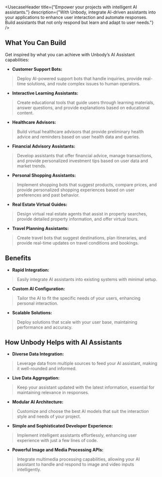 
<UsecaseHeader title={"Empower your projects with intelligent AI assistants."}
               description={"With Unbody, integrate AI-driven assistants into your applications to enhance user interaction and automate responses. Build assistants that not only respond but learn and adapt to user needs."}
/>

## What You Can Build
Get inspired by what you can achieve with Unbody’s AI Assistant capabilities:

- **Customer Support Bots:**
> Deploy AI-powered support bots that handle inquiries, provide real-time solutions, and route complex issues to human operators.
>
- **Interactive Learning Assistants:**
> Create educational tools that guide users through learning materials, answer questions, and provide explanations based on educational content.
>
- **Healthcare Advisors:**
> Build virtual healthcare advisors that provide preliminary health advice and reminders based on user health data and queries.
>
- **Financial Advisory Assistants:**
> Develop assistants that offer financial advice, manage transactions, and provide personalized investment tips based on user data and market trends.
>
- **Personal Shopping Assistants:**
> Implement shopping bots that suggest products, compare prices, and provide personalized shopping experiences based on user preferences and past behavior.
>
- **Real Estate Virtual Guides:**
> Design virtual real estate agents that assist in property searches, provide detailed property information, and offer virtual tours.
>
- **Travel Planning Assistants:**
> Create travel bots that suggest destinations, plan itineraries, and provide real-time updates on travel conditions and bookings.
>

## Benefits
- **Rapid Integration:**
> Easily integrate AI assistants into existing systems with minimal setup.
>
- **Custom AI Configuration:**
> Tailor the AI to fit the specific needs of your users, enhancing personal interaction.
>
- **Scalable Solutions:**
> Deploy solutions that scale with your user base, maintaining performance and accuracy.
>

## How Unbody Helps with AI Assistants
- **Diverse Data Integration:**
> Leverage data from multiple sources to feed your AI assistant, making it well-rounded and informed.
>
- **Live Data Aggregation:**
> Keep your assistant updated with the latest information, essential for maintaining relevance in responses.
>
- **Modular AI Architecture:**
> Customize and choose the best AI models that suit the interaction style and needs of your project.
>
- **Simple and Sophisticated Developer Experience:**
> Implement intelligent assistants effortlessly, enhancing user experience with just a few lines of code.
>
- **Powerful Image and Media Processing APIs:**
> Integrate multimedia processing capabilities, allowing your AI assistant to handle and respond to image and video inputs intelligently.
>
